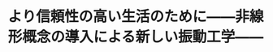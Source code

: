 ﻿---
title: "より信頼性の高い生活のために――非線形概念の導入による新しい振動工学――"
category: "工学院"
vol: 6
interviewee: "坂田 勝 "
url: ""
tags: ["工学","線形","東京","振動","現実"]
pdf: "6-5.pdf"
career: ""
preface: "『子供の頃には、特設ヒーローの活躍するテレビ番組を、毎週楽しみにしていた。巨大な怪獣が東京湾に上陸。コンビナートのタンクを踏みつぶして、辺りは一面火の海に…』現実には、怪獣が攻めてくることはないだろうが、タンクの中には非常に危険なものがたくわえられている。今回は、研究テーマの１つとして振動工学の立場からタンクの安全性をとりあげていらっしゃる坂田を訪問した。"
---

